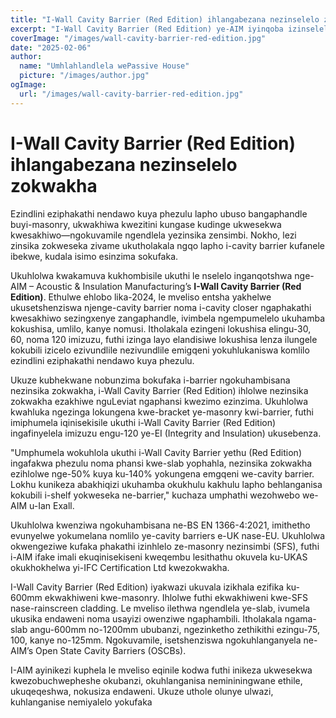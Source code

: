```yaml
---
title: "I-Wall Cavity Barrier (Red Edition) ihlangabezana nezinselelo zokwakha"
excerpt: "I-Wall Cavity Barrier (Red Edition) ye-AIM iyinqoba izinselelo zokufaka ngokuhlanganisa nezinsika zokwakha, ngenkathi iqinisekisa ukuvikelwa okuqinile kokushisa."
coverImage: "/images/wall-cavity-barrier-red-edition.jpg"
date: "2025-02-06"
author:
  name: "Umhlahlandlela wePassive House"
  picture: "/images/author.jpg"
ogImage:
  url: "/images/wall-cavity-barrier-red-edition.jpg"
---
```


# I-Wall Cavity Barrier (Red Edition) ihlangabezana nezinselelo zokwakha

Ezindlini eziphakathi nendawo kuya phezulu lapho ubuso bangaphandle buyi-masonry, ukwakhiwa kwezitini kungase kudinge ukwesekwa kwesakhiwo—ngokuvamile ngendlela yezinsika zensimbi. Nokho, lezi zinsika zokweseka zivame ukutholakala ngqo lapho i-cavity barrier kufanele ibekwe, kudala isimo esinzima sokufaka.

Ukuhlolwa kwakamuva kukhombisile ukuthi le nselelo inganqotshwa nge-AIM – Acoustic & Insulation Manufacturing’s **I-Wall Cavity Barrier (Red Edition)**. Ethulwe ehlobo lika-2024, le mveliso entsha yakhelwe ukusetshenziswa njenge-cavity barrier noma i-cavity closer ngaphakathi kwesakhiwo sezingxenye zangaphandle, ivimbela ngempumelelo ukuhamba kokushisa, umlilo, kanye nomusi. Itholakala ezingeni lokushisa elingu-30, 60, noma 120 imizuzu, futhi izinga layo elandisiwe lokushisa lenza ilungele kokubili izicelo ezivundlile nezivundlile emigqeni yokuhlukaniswa komlilo ezindlini eziphakathi nendawo kuya phezulu.

Ukuze kubhekwane nobunzima bokufaka i-barrier ngokuhambisana nezinsika zokwakha, i-Wall Cavity Barrier (Red Edition) ihlolwe nezinsika zokwakha ezakhiwe nguLeviat ngaphansi kwezimo ezinzima. Ukuhlolwa kwahluka ngezinga lokungena kwe-bracket ye-masonry kwi-barrier, futhi imiphumela iqinisekisile ukuthi i-Wall Cavity Barrier (Red Edition) ingafinyelela imizuzu engu-120 ye-EI (Integrity and Insulation) ukusebenza.

"Umphumela wokuhlola ukuthi i-Wall Cavity Barrier yethu (Red Edition) ingafakwa phezulu noma phansi kwe-slab yophahla, nezinsika zokwakha ezihlolwe nge-50% kuya ku-140% yokungena emgqeni we-cavity barrier. Lokhu kunikeza abakhiqizi ukuhamba okukhulu kakhulu lapho behlanganisa kokubili i-shelf yokweseka ne-barrier," kuchaza umphathi wezohwebo we-AIM u-Ian Exall.

Ukuhlolwa kwenziwa ngokuhambisana ne-BS EN 1366-4:2021, imithetho evunyelwe yokumelana nomlilo ye-cavity barriers e-UK nase-EU. Ukuhlolwa okwengeziwe kufaka phakathi izinhlelo ze-masonry nezinsimbi (SFS), futhi i-AIM ifake imali ekuqinisekiseni kweqembu lesithathu okuvela ku-UKAS okukhokhelwa yi-IFC Certification Ltd kwezokwakha.

I-Wall Cavity Barrier (Red Edition) iyakwazi ukuvala izikhala ezifika ku-600mm ekwakhiweni kwe-masonry. Ihlolwe futhi ekwakhiweni kwe-SFS nase-rainscreen cladding. Le mveliso ilethwa ngendlela ye-slab, ivumela ukusika endaweni noma usayizi owenziwe ngaphambili. Itholakala ngama-slab angu-600mm no-1200mm ububanzi, ngezinketho zethikithi ezingu-75, 100, kanye no-125mm. Ngokuvamile, isetshenziswa ngokuhlanganyela ne-AIM’s Open State Cavity Barriers (OSCBs).

I-AIM ayinikezi kuphela le mveliso eqinile kodwa futhi inikeza ukwesekwa kwezobuchwepheshe okubanzi, okuhlanganisa nemininingwane ethile, ukuqeqeshwa, nokusiza endaweni. Ukuze uthole olunye ulwazi, kuhlanganise nemiyalelo yokufaka
